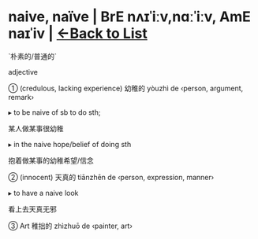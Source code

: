 = naive, naïve | BrE nʌɪˈiːv,nɑːˈiːv, AmE naɪˈiv | [[/wordsi|<-Back to List]] =

`朴素的/普通的`

adjective

① (credulous, lacking experience) 幼稚的 yòuzhì de ‹person, argument, remark›

▸ to be naive of sb to do sth;

某人做某事很幼稚

▸ in the naive hope/belief of doing sth

抱着做某事的幼稚希望/信念

② (innocent) 天真的 tiānzhēn de ‹person, expression, manner›

▸ to have a naive look

看上去天真无邪

③ Art 稚拙的 zhìzhuō de ‹painter, art›

